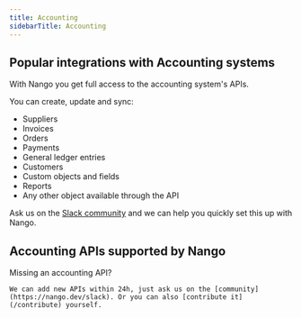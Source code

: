 ```yaml
---
title: Accounting
sidebarTitle: Accounting
---
```


## Popular integrations with Accounting systems

With Nango you get full access to the accounting system's APIs.

You can create, update and sync:

- Suppliers
- Invoices
- Orders
- Payments
- General ledger entries
- Customers
- Custom objects and fields
- Reports
- Any other object available through the API

Ask us on the [Slack community](https://nango.dev/slack) and we can help you quickly set this up with Nango.

## Accounting APIs supported by Nango

<CardGroup cols={4}>
    <Card title="Exact Online" href="integrations/all/exact-online" color="#68a063" />
    <Card title="Freshbooks" href="/integrations/all/freshbooks" color="#68a063" />
    <Card title="Netsuite" href="/integrations/all/netsuite" color="#68a063" />
    <Card title="Pennylane" href="/integrations/all/pennylane" color="#68a063" />
    <Card title="Quickbooks" href="/integrations/all/quickbooks" color="#68a063" />
    <Card title="Sage" href="/integrations/all/sage" color="#68a063" />
    <Card title="Wave Accounting" href="/integrations/all/wave-accounting" color="#68a063" />
    <Card title="Xero" href="/integrations/all/xero" color="#68a063" />
    <Card title="Zoho Books" href="/integrations/all/zoho-books" color="#68a063" />
</CardGroup>

<Tip>
    Missing an accounting API?
    
    We can add new APIs within 24h, just ask us on the [community](https://nango.dev/slack). Or you can also [contribute it](/contribute) yourself.
</Tip>